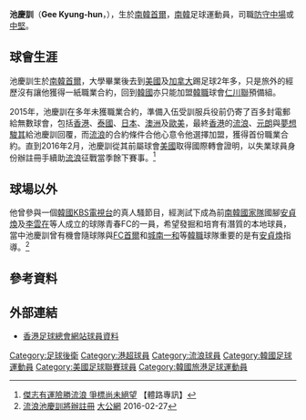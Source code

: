 {{infobox Football biography
| name         = 池慶訓 <br> Gee Kyung-hun
| image        = 
| fullname     = 池慶訓
| birth_date   = {{birth date and age|1990|6|5|df=yes}}
| birth_place  = [[南韓|南韓]]，[[首爾|首爾]]
| height       = {{height|m=1.84}}
| position     = [[防守中場|防守中場]]、[[中堅|中堅]]
| currentclub  = [[自由球員|自由球員]]
| clubnumber   = 
| youthyears1  = 
| youthclubs1  = 
| years1 = 2013–2014
| clubs1 = {{link-en|Charleston Battery|Charleston Battery|查爾斯頓}}
| caps1  = 21
| goals1 = 2
| years2 = 2014–2015
| clubs2 = {{link-en|吉特薩美洲獅|Kitsap Soccer Club}}
| caps2  = 3
| goals2 = 0
| years3 = 2016–2017
| clubs3 = [[香港流浪足球會|理文流浪]]
| caps3  = 27
| goals3 = 0
| years4 = 
| clubs4 =
| caps4  = 
| goals4 = 
| years5 = 
| clubs5 = 
| caps5  = 
| goals5 = 
}}
{{koreanname |hangul=지경훈 |hanja=池慶訓|rr=Gee Kyung-hun}}

'''池慶訓'''（'''Gee Kyung-hun'''，{{bd|1990年|6月5日|||Gee Kyung-hun}}），生於[[南韓|南韓]][[首爾|首爾]]，[[南韓|南韓]]足球運動員，司職[[防守中場|防守中場]]或[[中堅|中堅]]。

==球會生涯==
池慶訓生於[[南韓|南韓]][[首爾|首爾]]，大學畢業後去到[[美國|美國]]及[[加拿大|加拿大]]踢足球2年多，只是旅外的經歷沒有讓他獲得一紙職業合約，回到[[韓國|韓國]]亦只能加盟[[韓職|韓職]]球會[[仁川聯|仁川聯]]預備組。

2015年，池慶訓在多年未獲職業合約，準備入伍受訓服兵役前仍寄了百多封電郵給無數球會，包括[[香港|香港]]、[[泰國|泰國]]、[[日本|日本]]、[[澳洲|澳洲]]及[[歐美|歐美]]，最終[[香港|香港]]的[[香港流浪足球會|流浪]]、[[元朗足球會|元朗]]與[[夢想駿其|夢想駿其]]給池慶訓回覆，而[[香港流浪足球會|流浪]]的合約條件合他心意令他選擇加盟，獲得首份職業合約。直到2016年2月，池慶訓從其前屬球會[[美國|美國]]{{link-en|吉特薩美洲獅|Kitsap Soccer Club}}取得國際轉會證明，以失業球員身份辦註冊手續助[[香港流浪足球會|流浪]]征戰當季餘下賽事。<ref>[http://sportsroad.hk/archives/106070?print=print 傑志有運險勝流浪 爭標尚未絕望] 【體路專訊】</ref> 

==球場以外==
他曾參與一個[[韓國|韓國]][[韓國放送公社|KBS電視台]]的真人騷節目，經測試下成為前[[韓國國家男子足球隊|南韓國家隊]]國腳[[安貞煥|安貞煥]]及[[李雲在|李雲在]]等人成立的球隊青春FC的一員，希望發掘和培育有潛質的本地球員，當中池慶訓曾有機會隨球隊與[[FC首爾|FC首爾]]和[[城南一和|城南一和]]等[[韓職|韓職]]球隊重要的是有[[安貞煥|安貞煥]]指導。<ref>[http://news.takungpao.com.hk/paper/q/2016/0227/3285218.html 流浪池慶訓將辦註冊] {{Wayback|url=http://news.takungpao.com.hk/paper/q/2016/0227/3285218.html |date=20161028153443 }} [[大公網|大公網]] 2016-02-27</ref>

==參考資料==
{{Reflist}}

==外部連結==
* [https://www.hkfa.com/ch/club/3/detail?player=15072 香港足球總會網站球員資料] {{Wayback|url=https://www.hkfa.com/ch/club/3/detail?player=15072 |date=20170707044833 }}

{{香港流浪足球會}}
{{DEFAULTSORT:Gee Kyung-hun}}
[[Category:足球後衛|Category:足球後衛]]
[[Category:港超球員|Category:港超球員]]
[[Category:流浪球員|Category:流浪球員]]
[[Category:韓國足球運動員|Category:韓國足球運動員]]
[[Category:美國足球聯賽球員|Category:美國足球聯賽球員]]
[[Category:韓國旅港足球運動員|Category:韓國旅港足球運動員]]